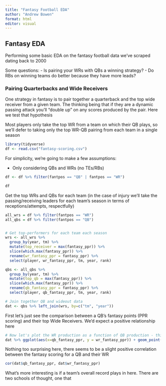 ```yaml
---
title: "Fantasy Football EDA"
author: "Andrew Bowen"
format: html
editor: visual
---
```


## Fantasy EDA

Performing some basic EDA on the fantasy football data we've scraped dating back to 2000

Some questions: - Is pairing your WRs with QBs a winning strategy? - Do RBs on winning teams do better because they have more leads?

### Pairing Quarterbacks and Wide Receivers

One strategy in fantasy is to pair together a quarterback and the top wide receiver from a given team. The thinking being that if they are a dynamic passing attack you'll "double up" on any scores produced by the pair. Here we test that hypothesis

Most players only take the top WR from a team on which their QB plays, so we'll defer to taking only the top WR-QB pairing from each team in a single season

```r
library(tidyverse)
df <- read.csv("fantasy-scoring.csv")
```

For simplicity, we're going to make a few assumptions:

-   Only considering QBs and WRs (no TEs/RBs)

```r
df <- df %>% filter(fantpos == "QB" | fantpos == "WR")

df
```

Get the top WRs and QBs for each team (in the case of injury we'll take the passing/receiving leaders for each team's season in terms of receptions/attempts, respectfully)

```r
all_wrs = df %>% filter(fantpos == "WR")
all_qbs = df %>% filter(fantpos == "QB")


# Get top-performers for each team each season
wrs <- all_wrs %>% 
  group_by(year, tm) %>% 
  mutate(top_receiver = max(fantasy_ppr)) %>% 
  slice(which.max(fantasy_ppr)) %>% 
  rename(wr_fantasy_ppr = fantasy_ppr) %>%
  select(player, wr_fantasy_ppr, tm, year, rank)

qbs <- all_qbs %>%
  group_by(year, tm) %>%
  mutate(top_qb = max(fantasy_ppr)) %>%
  slice(which.max(fantasy_ppr)) %>% 
  rename(qb_fantasy_ppr = fantasy_ppr) %>%
  select(player, qb_fantasy_ppr, tm, year, rank)
```

```r
# Join together QB and wideout data
dat <- qbs %>% left_join(wrs, by=c("tm", "year"))
```

First let's just see the comparison between a QB's fantasy points (PPR scoring) and their top Wide Receivers. We'd expect a positive relationship here

```r
# Now let's plot the WR production as a function of QB production - this should be linear
dat %>% ggplot(aes(x=qb_fantasy_ppr, y = wr_fantasy_ppr)) + geom_point()
```

Nothing too surprising here, there seems to be a slight positive correlation between the fantasy scoring for a QB and their WR

```r
cor(dat$qb_fantasy_ppr, dat$wr_fantasy_ppr)

```

What's more interesting is if a team's overall record plays in here. There are two schools of thought, one that
